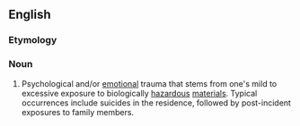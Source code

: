 ==English==

===Etymology===
{{blend|bio-|trauma}}

===Noun===
{{en-noun|-}}

# Psychological and/or [[emotion]]al trauma that stems from one's mild to excessive exposure to biologically [[hazardous]] [[material]]s.  Typical occurrences include suicides in the residence, followed by post-incident exposures to family members.